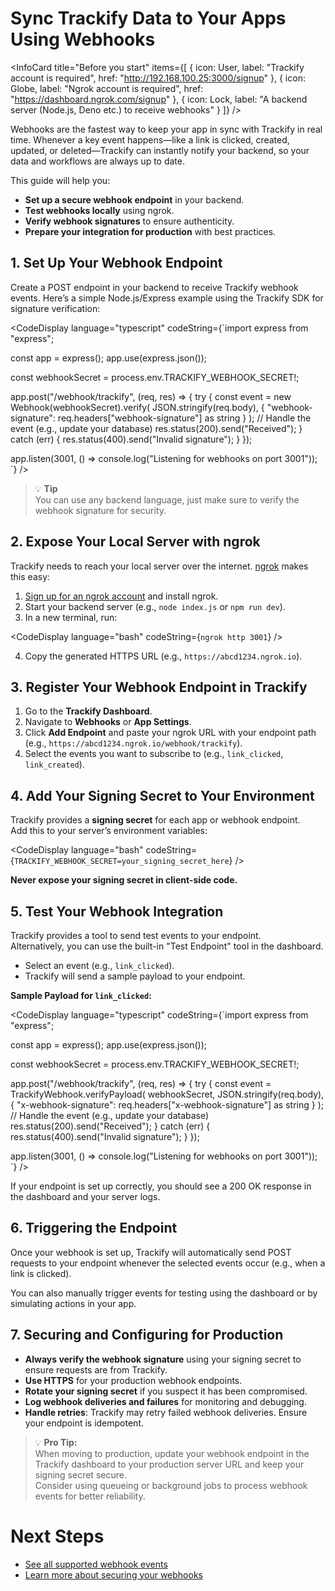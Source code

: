 
# Sync Trackify Data to Your Apps Using Webhooks
<Spacer />

<InfoCard
  title="Before you start"
  items={[
    { icon: User, label: "Trackify account is required", href: "http://192.168.100.25:3000/signup" },
    { icon: Globe, label: "Ngrok account is required", href: "https://dashboard.ngrok.com/signup" },
    { icon: Lock, label: "A backend server (Node.js, Deno etc.) to receive webhooks" }
  ]}
/>

<Spacer />

Webhooks are the fastest way to keep your app in sync with Trackify in real time. Whenever a key event happens—like a link is clicked, created, updated, or deleted—Trackify can instantly notify your backend, so your data and workflows are always up to date.

This guide will help you:
- **Set up a secure webhook endpoint** in your backend.
- **Test webhooks locally** using ngrok.
- **Verify webhook signatures** to ensure authenticity.
- **Prepare your integration for production** with best practices.

<Spacer />

## 1. Set Up Your Webhook Endpoint

<Spacer />

Create a POST endpoint in your backend to receive Trackify webhook events. Here’s a simple Node.js/Express example using the Trackify SDK for signature verification:

<CodeDisplay
  language="typescript"
  codeString={`import express from "express";

const app = express();
app.use(express.json());

const webhookSecret = process.env.TRACKIFY_WEBHOOK_SECRET!;

app.post("/webhook/trackify", (req, res) => {
  try {
    const event = new Webhook(webhookSecret).verify(
      JSON.stringify(req.body),
      { "webhook-signature": req.headers["webhook-signature"] as string }
    );
    // Handle the event (e.g., update your database)
    res.status(200).send("Received");
  } catch (err) {
    res.status(400).send("Invalid signature");
  }
});

app.listen(3001, () => console.log("Listening for webhooks on port 3001"));
`}
/>

<Spacer />

> 💡 **Tip**   
> You can use any backend language, just make sure to verify the webhook signature for security.

<Spacer />

## 2. Expose Your Local Server with ngrok

<Spacer />

Trackify needs to reach your local server over the internet. [ngrok](https://ngrok.com/) makes this easy:

1. [Sign up for an ngrok account](https://dashboard.ngrok.com/signup) and install ngrok.
2. Start your backend server (e.g., `node index.js` or `npm run dev`).
3. In a new terminal, run:

<CodeDisplay
  language="bash"
  codeString={`ngrok http 3001`}
  />

4. Copy the generated HTTPS URL (e.g., `https://abcd1234.ngrok.io`).

<Spacer />

## 3. Register Your Webhook Endpoint in Trackify

<Spacer />

1. Go to the **Trackify Dashboard**.
2. Navigate to **Webhooks** or **App Settings**.
3. Click **Add Endpoint** and paste your ngrok URL with your endpoint path (e.g., `https://abcd1234.ngrok.io/webhook/trackify`).
4. Select the events you want to subscribe to (e.g., `link_clicked`, `link_created`).

<Spacer />

## 4. Add Your Signing Secret to Your Environment

<Spacer />

Trackify provides a **signing secret** for each app or webhook endpoint.  
Add this to your server’s environment variables:

<CodeDisplay
  language="bash"
  codeString={`TRACKIFY_WEBHOOK_SECRET=your_signing_secret_here`}
  />

**Never expose your signing secret in client-side code.**

<Spacer />

## 5. Test Your Webhook Integration

<Spacer />

Trackify provides a tool to send test events to your endpoint.  
Alternatively, you can use the built-in "Test Endpoint" tool in the dashboard.

- Select an event (e.g., `link_clicked`).
- Trackify will send a sample payload to your endpoint.

**Sample Payload for `link_clicked`:**

<CodeDisplay
  language="typescript"
  codeString={`import express from "express";

const app = express();
app.use(express.json());

const webhookSecret = process.env.TRACKIFY_WEBHOOK_SECRET!;

app.post("/webhook/trackify", (req, res) => {
  try {
    const event = TrackifyWebhook.verifyPayload(
      webhookSecret,
      JSON.stringify(req.body),
      { "x-webhook-signature": req.headers["x-webhook-signature"] as string }
    );
    // Handle the event (e.g., update your database)
    res.status(200).send("Received");
  } catch (err) {
    res.status(400).send("Invalid signature");
  }
});

app.listen(3001, () => console.log("Listening for webhooks on port 3001"));
`}
/>

If your endpoint is set up correctly, you should see a 200 OK response in the dashboard and your server logs.

<Spacer />

## 6. Triggering the Endpoint

<Spacer />

Once your webhook is set up, Trackify will automatically send POST requests to your endpoint whenever the selected events occur (e.g., when a link is clicked).

You can also manually trigger events for testing using the dashboard or by simulating actions in your app.

<Spacer />

## 7. Securing and Configuring for Production

<Spacer />

- **Always verify the webhook signature** using your signing secret to ensure requests are from Trackify.
- **Use HTTPS** for your production webhook endpoints.
- **Rotate your signing secret** if you suspect it has been compromised.
- **Log webhook deliveries and failures** for monitoring and debugging.
- **Handle retries**: Trackify may retry failed webhook deliveries. Ensure your endpoint is idempotent.

<Spacer />

> 💡 **Pro Tip:**  
> When moving to production, update your webhook endpoint in the Trackify dashboard to your production server URL and keep your signing secret secure.  
> Consider using queueing or background jobs to process webhook events for better reliability.

<Spacer />

# Next Steps
<Spacer />

- [See all supported webhook events](/docs/getting-started/webhooks/overview#supported-events)
- [Learn more about securing your webhooks](/docs/getting-started/webhooks/overview#securing-your-webhook-endpoint)